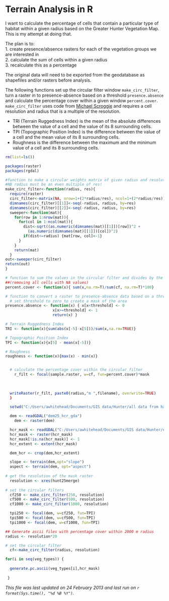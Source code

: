 Terrain Analysis in R
========================================================

I want to calculate the percentage of cells that contain a particular type of habitat within a given radius based on the Greater Hunter Vegetation Map.  This is my attempt at doing that.

The plan is to:  
1. create presence/absence rasters for each of the vegetation groups we are interested in  
2. calculate the sum of cells within a given radius  
3. recalculate this as a percentage  

The original data will need to be exported from the geodatabase as shapefiles and/or rasters before analysis.  

The following functions set up the circular filter window `make_circ_filter`, turn a raster in to presence-absence based on a threshold `presence.absence` and calculate the percentage cover within a given window `percent.cover`.  `make_circ_filter` uses code from [Michael Scroggie](http://scrogster.wordpress.com/2012/10/05/applying-a-circular-moving-window-filter-to-raster-data-in-r/) and requires a cell resolution and radius that is a multiple of the resolution.  

* TRI (Terrain Ruggedness Index) is the mean of the absolute differences between the value of a cell and the value of its 8 surrounding cells.  
* TPI (Topographic Position Index) is the difference between the value of a cell and the mean value of its 8 surrounding cells.   
* Roughness is the difference between the maximum and the minimum value of a cell and its 8 surrounding cells.


```r
rm(list=ls())

packages(raster)
packages(rgdal)

#function to make a circular weights matrix of given radius and resolution
#NB radius must be an even multiple of res!
make_circ_filter<-function(radius, res){
  require(raster)
  circ_filter<-matrix(NA, nrow=1+(2*radius/res), ncol=1+(2*radius/res))
  dimnames(circ_filter)[[1]]<-seq(-radius, radius, by=res)
  dimnames(circ_filter)[[2]]<-seq(-radius, radius, by=res)
  sweeper<-function(mat){
    for(row in 1:nrow(mat)){
      for(col in 1:ncol(mat)){
        dist<-sqrt((as.numeric(dimnames(mat)[[1]])[row])^2 +
          (as.numeric(dimnames(mat)[[1]])[col])^2)
        if(dist<=radius) {mat[row, col]<-1}
      }
    }
    return(mat)
  }
out<-sweeper(circ_filter)
return(out)
}

# function to sum the values in the circular filter and divides by the number of cells 
##(removing all cells with NA values)
percent.cover <- function(x){ sum(x,na.rm=T)/sum(cf, na.rm=T)*100}

# function to convert a raster to presence-absence data based on a threshold
  # set threshold to zero to create a mask of the area
presence.absence <- function(x) { x[x<threshold] <- 0
                     x[x>=threshold] <- 1
                     return(x) }

# Terrain Ruggedness Index
TRI <- function(x){sum(abs(x[-5]-x[5]))/sum(x,na.rm=TRUE)}

# Topographic Position Index
TPI <- function(x){x[5] - mean(x[-5])}

# Roughness
roughness <- function(x){max(x) - min(x)}



```

```r



  # calculate the percentage cover within the circular filter
    r_filt <- focal(sample.raster, w=cf, fun=percent.cover)*mask
  
    
  
  writeRaster(r_filt, paste0(radius,"m ",filename), overwrite=TRUE)
  }
```

```r
  setwd("C:/Users/awhitehead/Documents/GIS data/Hunter/all data from harddrive/HunterDEM/")

  dem <- readGDAL("dem25_hcr_gda")
    dem <- raster(dem)

  hcr_mask <- readGDAL("C:/Users/awhitehead/Documents/GIS data/Hunter/environment/environment clipped by cma/hcr_mask")
  hcr_mask <- raster(hcr_mask)
  hcr_mask[!is.na(hcr_mask)] <- 1
  hcr_extent <- extent(hcr_mask)

  dem_hcr <- crop(dem,hcr_extent)

  slope <- terrain(dem,opt="slope")
  aspect <- terrain(dem, opt="aspect")
        
# get the resolution of the mask raster
  resolution <- xres(hunt25merge)
  
# set the circular filters
  cf250 <- make_circ_filter(250, resolution)
  cf500 <- make_circ_filter(500, resolution)
  cf1000 <- make_circ_filter(1000, resolution)

  tpi250 <- focal(dem, w=cf250, fun=TPI)
  tpi500 <- focal(dem, w=cf500, fun=TPI)
  tpi1000 <- focal(dem, w=cf1000, fun=TPI)

## Generate ascii files with percentage cover within 2000 m radius
radius <- resolution*20

# set the circular filter
  cf<-make_circ_filter(radius, resolution)

for(i in seq(veg_types)) {
    
  generate.pc.ascii(veg_types[i],hcr_mask)
  
 }

```

*This file was last updated on 24 February 2013 and last run on `r format(Sys.time(), "%d %B %Y")`.*